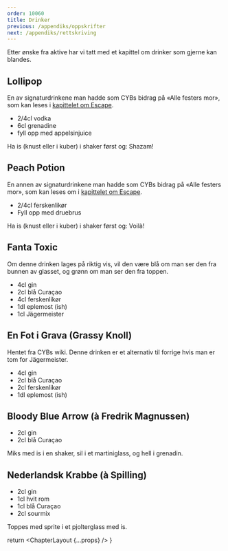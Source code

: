 ```yaml
---
order: 10060
title: Drinker
previous: /appendiks/oppskrifter
next: /appendiks/rettskriving
---
```



Etter ønske fra aktive har vi tatt med et kapittel om drinker som gjerne kan blandes.

## Lollipop

En av signaturdrinkene man hadde som CYBs bidrag på «Alle festers mor», som kan leses i [kapittelet om 
Escape](../historie/escape).

* 2/4cl vodka
* 6cl grenadine
* fyll opp med appelsinjuice

Ha is (knust eller i kuber) i shaker først og: Shazam!

## Peach Potion

En annen av signaturdrinkene man hadde som CYBs bidrag på «Alle festers mor», som kan leses om i [kapittelet om 
Escape](../historie/escape).

* 2/4cl ferskenlikør
* Fyll opp med druebrus

Ha is (knust eller i kuber) i shaker først og: Voilà!

## Fanta Toxic

Om denne drinken lages på riktig vis, vil den være blå om man ser den fra bunnen av glasset, og grønn om man ser 
den fra toppen.

* 4cl gin
* 2cl blå Curaçao
* 4cl ferskenlikør
* 1dl eplemost (ish)
* 1cl Jägermeister

## En Fot i Grava (Grassy Knoll)

Hentet fra CYBs wiki. Denne drinken er et alternativ til forrige hvis man er tom for Jägermeister.

* 4cl gin
* 2cl blå Curaçao
* 2cl ferskenlikør
* 1dl eplemost (ish)

## Bloody Blue Arrow (à Fredrik Magnussen)

* 2cl gin
* 2cl blå Curaçao

Miks med is i en shaker, sil i et martiniglass, og hell i grenadin.

## Nederlandsk Krabbe (à Spilling)

* 2cl gin
* 1cl hvit rom
* 1cl blå Curaçao
* 2cl sourmix

Toppes med sprite i et pjolterglass med is.

  return <ChapterLayout {...props} />
}
